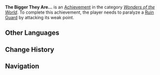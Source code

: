 {{Achievement Infobox
|title        = 
|id           = 82013
|order id     = 2013
|category     = Wonders of the World
|description  = Paralyze a [[Ruin Guard]] by attacking its weak point.
|requirements = 
|primogems    = 5
|tracking     = 
|hidden       = 1
|topic        = Ruin Guard
|type         = Exploration
}}
'''The Bigger They Are...''' is an [[Achievement]] in the category ''[[Wonders of the World]]''. To complete this achievement, the player needs to paralyze a [[Ruin Guard]] by attacking its weak point.
<!--
==Trivia==

==Video Guides==
{{EVT
|video1   = 
|caption1 = 
}}
-->
==Other Languages==
{{Other Languages
|en      = The Bigger They Are...
|zhs     = …与巨像
|zhs_rm  = ...Yǔ Jùxiàng
|zht     = …與巨像
|zht_rm  = ...Yǔ Jùxiàng
|zh_tl   = ...and the Colossus
|zh_note = A reference to the {{w|zh:汪达与巨像|Chinese name}} of the 2005 video game {{w|Shadow of the Colossus}}.
|ja      = …と巨像
|ja_rm   = ...to Kyozou
|ja_tl   = ...and Huge Image
|ko      = …와 거상
|ko_rm   = 
|ko_tl   = 
|es      = Mientras más grandes...
|es_tl   = 
|fr      = L'énorme statue et moi
|fr_tl   = The Huge Statue and I
|ru      = ...тем они больше
|ru_tl   = 
|th      = ...กับรูปปั้นยักษ์
|th_rm   = 
|th_tl   = 
|vi      = Rất to lớn
|vi_tl   = 
|de      = Einfach riesengroß
|de_tl   = Simply Giant-Sized
|id      = Semakin Besar...
|id_tl   = The Bigger It Is...
|pt      = Quanto maior eles são...
|pt_tl   = 
}}

==Change History==
{{Change History|1.0}}
<!--
==References==
{{Reflist}}
-->
==Navigation==
{{Achievement Navbox|Wonders of the World|Exploration}}